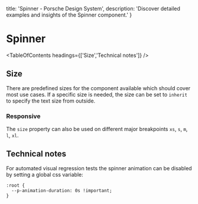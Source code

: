 
  title: 'Spinner - Porsche Design System',
  description: 'Discover detailed examples and insights of the Spinner component.'
}

# Spinner <ComponentStatus tagName="p-spinner"></ComponentStatus>

<TableOfContents headings={['Size','Technical notes']} />

## Size

There are predefined sizes for the component available which should cover most use cases. If a specific size is needed,
the size can be set to `inherit` to specify the text size from outside.

<ComponentStory story={spinnerStorySize} />

### Responsive

The `size` property can also be used on different major breakpoints `xs`, `s`, `m`, `l`, `xl`.

<ComponentStory story={spinnerStoryResponsiveSize} />

## Technical notes

For automated visual regression tests the spinner animation can be disabled by setting a global css variable:

```
:root {
  --p-animation-duration: 0s !important;
}
```

